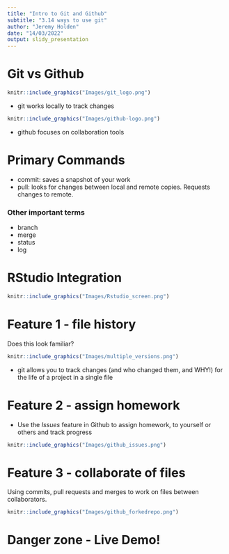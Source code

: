 ```yaml
---
title: "Intro to Git and Github"
subtitle: "3.14 ways to use git"
author: "Jeremy Holden"
date: "14/03/2022"
output: slidy_presentation
---
```


# Git vs Github
```r
knitr::include_graphics("Images/git_logo.png")
```
- git works locally to track changes

```r
knitr::include_graphics("Images/github-logo.png")
```
- github focuses on collaboration tools


# Primary Commands

- commit: saves a snapshot of your work
- pull: looks for changes between local and remote copies. Requests changes to remote.

### Other important terms
- branch
- merge
- status
- log

# RStudio Integration

```r
knitr::include_graphics("Images/Rstudio_screen.png")
```

# Feature 1 - file history

Does this look familiar?

```r
knitr::include_graphics("Images/multiple_versions.png")
```

- git allows you to track changes (and who changed them, and WHY!) for the life of a project in a single file

# Feature 2 - assign homework
- Use the *Issues* feature in Github to assign homework, to yourself or others and track progress

```r
knitr::include_graphics("Images/github_issues.png")
```

# Feature 3 - collaborate of files
Using commits, pull requests and merges to work on files between collaborators.

```r
knitr::include_graphics("Images/github_forkedrepo.png")
```


# Danger zone - Live Demo!

